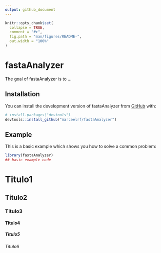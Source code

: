 ```yaml
---
output: github_document
---
```


<!-- README.md is generated from README.Rmd. Please edit that file -->

```r
knitr::opts_chunk$set(
  collapse = TRUE,
  comment = "#>",
  fig.path = "man/figures/README-",
  out.width = "100%"
)
```

# fastaAnalyzer

<!-- badges: start -->
<!-- badges: end -->

The goal of fastaAnalyzer is to ...

## Installation

You can install the development version of fastaAnalyzer from [GitHub](https://github.com/) with:

``` r
# install.packages("devtools")
devtools::install_github("marceelrf/fastaAnalyzer")
```

## Example

This is a basic example which shows you how to solve a common problem:

```r
library(fastaAnalyzer)
## basic example code
```



# Titulo1

## Titulo2

### Titulo3

#### Titulo4

##### Titulo5

###### Titulo6
